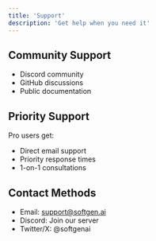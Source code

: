 ```yaml
---
title: 'Support'
description: 'Get help when you need it'
---
```


## Community Support
- Discord community
- GitHub discussions
- Public documentation

## Priority Support
Pro users get:
- Direct email support
- Priority response times
- 1-on-1 consultations

## Contact Methods
- Email: support@softgen.ai
- Discord: Join our server
- Twitter/X: @softgenai